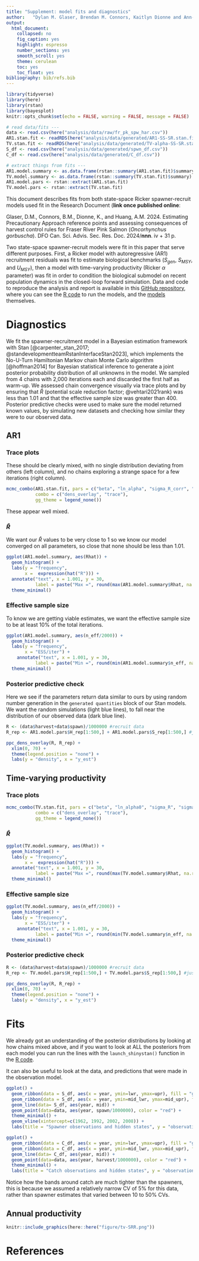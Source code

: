 ```yaml
---
title: "Supplement: model fits and diagnostics"
author:   "Dylan M. Glaser, Brendan M. Connors, Kaitlyn Dionne and Ann-Marie Huang"
output: 
  html_document:
    collapsed: no
    fig_caption: yes
    highlight: espresso
    number_sections: yes
    smooth_scroll: yes
    theme: cerulean
    toc: yes
    toc_float: yes
bibliography: bib/refs.bib
---
```


<style>
p.caption {
  font-size: 0.8em;
}
</style>

```r
library(tidyverse)
library(here)
library(rstan)
library(bayesplot)
knitr::opts_chunk$set(echo = FALSE, warning = FALSE, message = FALSE)

# read data/fits ---
data <- read.csv(here("analysis/data/raw/fr_pk_spw_har.csv"))
AR1.stan.fit <- readRDS(here("analysis/data/generated/AR1-SS-SR.stan.fit.rds"))
TV.stan.fit <- readRDS(here("analysis/data/generated/TV-alpha-SS-SR.stan.fit.rds"))
S_df <- read.csv(here("analysis/data/generated/spwn_df.csv"))
C_df <- read.csv(here("analysis/data/generated/C_df.csv"))

# extract things from fits ---
AR1.model.summary <- as.data.frame(rstan::summary(AR1.stan.fit)$summary)
TV.model.summary <- as.data.frame(rstan::summary(TV.stan.fit)$summary)
AR1.model.pars <- rstan::extract(AR1.stan.fit)
TV.model.pars <- rstan::extract(TV.stan.fit)
```


This document describes fits from both state-space Ricker spawner-recruit models used fit in the Research Document (**link once published online**:

Glaser, D.M., Connors, B.M., Dionne, K., and Huang, A.M. 2024. Estimating Precautionary
Approach reference points and assessing consequences of harvest control rules for Fraser
River Pink Salmon (*Oncorhynchus gorbuscha*). DFO Can. Sci. Advis. Sec. Res. Doc. 2024/**nnn**.
iv + 31 p.

Two state-space spawner-recruit models were fit in this paper that serve different purposes. First, a Ricker model with autoregressive (AR1) recruitment residuals was fit to estimate biological benchmarks ($S_{gen}$, $S_{MSY}$, and $U_{MSY}$), then a model with time-varying productivity (Ricker $\alpha$ parameter) was fit in order to condition the biological submodel on recent population dynamics in the closed-loop forward simulation. Data and code to reproduce the analysis and report is available in this [GitHub repository](https://github.com/Pacific-salmon-assess/FR-PK-ResDoc/tree/main), where you can see the [R code](https://github.com/Pacific-salmon-assess/FR-PK-ResDoc/blob/main/analysis/R/fit-sr-stan.R) to run the models, and the [models](https://github.com/Pacific-salmon-assess/FR-PK-ResDoc/tree/main/analysis/Stan) themselves.   

# Diagnostics  

We fit the spawner-recruitment model in a Bayesian estimation framework with Stan [@carpenter_stan_2017; @standevelopmentteamRstanInterfaceStan2023], which implements the No-U-Turn Hamiltonian Markov chain Monte Carlo algorithm [@hoffman2014] for Bayesian statistical inference to generate a joint posterior probability distribution of all unknowns in the model. 
We sampled from 4 chains with 2,000 iterations each and discarded the first half as warm-up. 
We assessed chain convergence visually via trace plots and by ensuring that $\hat{R}$ (potential scale reduction factor; @vehtari2021rank) was less than 1.01 and that the effective sample size was greater than 400. Posterior predictive checks were used to make sure the model returned known values, by simulating new datasets and checking how similar they were to our observed data.    

## AR1  

### Trace plots  
These should be clearly mixed, with no single distribution deviating from others (left column), and no chains exploring a strange space for a few iterations (right column).  
```r
mcmc_combo(AR1.stan.fit, pars = c("beta", "ln_alpha", "sigma_R_corr", "phi"),
           combo = c("dens_overlay", "trace"),
           gg_theme = legend_none())
```

These appear well mixed.  

### $\hat{R}$  

We want our $\hat{R}$ values to be very close to 1 so we know our model converged on all parameters, so close that none should be less than 1.01.  

```r
ggplot(AR1.model.summary, aes(Rhat)) +
  geom_histogram() +
  labs(y = "frequency",
       x =  expression(hat("R"))) +
  annotate("text", x = 1.001, y = 30, 
           label = paste("Max =", round(max(AR1.model.summary$Rhat, na.rm = T), 4))) +
  theme_minimal()
```

### Effective sample size  

To know we are getting viable estimates, we want the effective sample size to be at least 10% of the total iterations.  

```r
ggplot(AR1.model.summary, aes(n_eff/2000)) +
  geom_histogram() +
  labs(y = "frequency",
       x = "ESS/iter") +
    annotate("text", x = 1.001, y = 30, 
           label = paste("Min =", round(min(AR1.model.summary$n_eff, na.rm = T)/2000, 4))) +
  theme_minimal()
```

### Posterior predictive check  

Here we see if the parameters return data similar to ours by using random number generation in the `generated quantities` block of our Stan models. We want the random simulations (light blue lines), to fall near the distribution of our observed data (dark blue line). 

```r
R <- (data$harvest+data$spawn)/1000000 #recruit data
R_rep <- AR1.model.pars$H_rep[1:500,] + AR1.model.pars$S_rep[1:500,] #just too 500 random draws...

ppc_dens_overlay(R, R_rep) +
  xlim(0, 70) +
  theme(legend.position = "none") +
  labs(y = "density", x = "y_est")
```

## Time-varying productivity 

### Trace plots  

```r
mcmc_combo(TV.stan.fit, pars = c("beta", "ln_alpha0", "sigma_R", "sigma_alpha"),
           combo = c("dens_overlay", "trace"),
           gg_theme = legend_none())
```

### $\hat{R}$  
```r
ggplot(TV.model.summary, aes(Rhat)) +
  geom_histogram() +
  labs(y = "frequency",
       x =  expression(hat("R"))) +
  annotate("text", x = 1.001, y = 30, 
           label = paste("Max =", round(max(TV.model.summary$Rhat, na.rm = T), 4))) +
  theme_minimal()
```

### Effective sample size  
```r
ggplot(TV.model.summary, aes(n_eff/2000)) +
  geom_histogram() +
  labs(y = "frequency",
       x = "ESS/iter") +
    annotate("text", x = 1.001, y = 30, 
           label = paste("Min =", round(min(TV.model.summary$n_eff, na.rm = T)/2000, 4))) +
  theme_minimal()
```

### Posterior predictive check 
```r
R <- (data$harvest+data$spawn)/1000000 #recruit data
R_rep <- TV.model.pars$H_rep[1:500,] + TV.model.pars$S_rep[1:500,] #just too 500 random draws...

ppc_dens_overlay(R, R_rep) +
  xlim(0, 70) +
  theme(legend.position = "none") +
  labs(y = "density", x = "y_est")
```

# Fits  

We already got an understanding of the posterior distributions by looking at how chains mixed above, and if you want to look at ALL the posteriors from each model you can run the lines with the `launch_shinystan()` function in the [R code](https://github.com/Pacific-salmon-assess/FR-PK-ResDoc/blob/main/analysis/R/fit-sr-stan.R). 

It can also be useful to look at the data, and predictions that were made in the observation model. 

```r
ggplot() +
  geom_ribbon(data = S_df, aes(x = year, ymin=lwr, ymax=upr), fill = "grey80") +
  geom_ribbon(data = S_df, aes(x = year, ymin=mid_lwr, ymax=mid_upr), fill = "darkgrey") +
  geom_line(data= S_df, aes(year, mid)) +
  geom_point(data=data, aes(year, spawn/1000000), color = "red") +
  theme_minimal() +
  geom_vline(xintercept=c(1962, 1992, 2002, 2008)) +
  labs(title = "Spawner observations and hidden states", y = "observations", x = "year")
```


```r
ggplot() +
  geom_ribbon(data = C_df, aes(x = year, ymin=lwr, ymax=upr), fill = "grey80") +
  geom_ribbon(data = C_df, aes(x = year, ymin=mid_lwr, ymax=mid_upr), fill = "darkgrey") +
  geom_line(data= C_df, aes(year, mid)) +
  geom_point(data=data, aes(year, harvest/1000000), color = "red") +
  theme_minimal() +
  labs(title = "Catch observations and hidden states", y = "observations", x = "year")
```

Notice how the bands around catch are much tighter than the spawners, this is because we assumed a relatively narrow CV of 5% for this data, rather than spawner estimates that varied between 10 to 50% CVs.  

## Annual productivity  

```r
knitr::include_graphics(here::here("figure/tv-SRR.png"))
```

# References  

